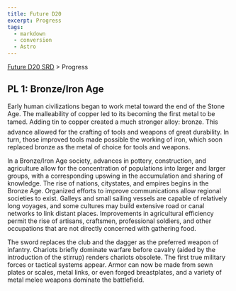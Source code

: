 ```yaml
---
title: Future D20
excerpt: Progress
tags:
  - markdown
  - conversion
  - Astro
---
```






[Future D20 SRD]( / ) > Progress




## PL 1: Bronze/Iron Age


Early human civilizations began to work metal toward the end of the Stone Age. The malleability of copper led to its becoming the first metal to be tamed. Adding tin to copper created a much stronger alloy: bronze. This advance allowed for the crafting of tools and weapons of great durability. In turn, those improved tools made possible the working of iron, which soon replaced bronze as the metal of choice for tools and weapons.


In a Bronze/Iron Age society, advances in pottery, construction, and agriculture allow for the concentration of populations into larger and larger groups, with a corresponding upswing in the accumulation and sharing of knowledge. The rise of nations, citystates, and empires begins in the Bronze Age. Organized efforts to improve communications allow regional societies to exist. Galleys and small sailing vessels are capable of relatively long voyages, and some cultures may build extensive road or canal networks to link distant places. Improvements in agricultural efficiency permit the rise of artisans, craftsmen, professional soldiers, and other occupations that are not directly concerned with gathering food.


The sword replaces the club and the dagger as the preferred weapon of infantry. Chariots briefly dominate warfare before cavalry (aided by the introduction of the stirrup) renders chariots obsolete. The first true military forces or tactical systems appear. Armor can now be made from sewn plates or scales, metal links, or even forged breastplates, and a variety of metal melee weapons dominate the battlefield.



